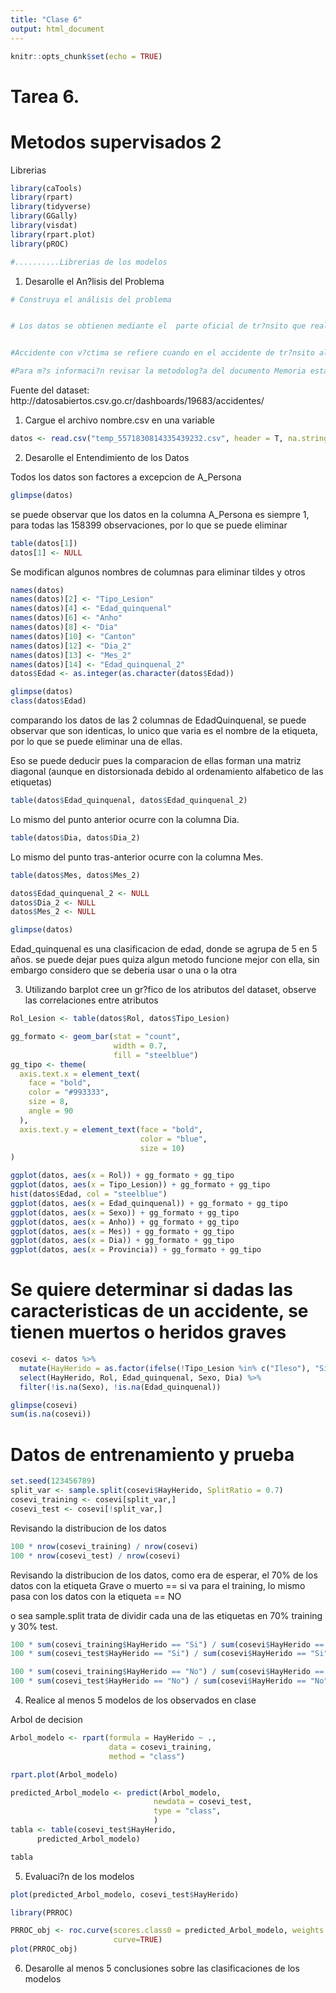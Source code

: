 ```yaml
---
title: "Clase 6"
output: html_document
---
```


```r
knitr::opts_chunk$set(echo = TRUE)
```

# Tarea 6.
# Metodos supervisados 2

Librerias
```r
library(caTools)
library(rpart)
library(tidyverse)
library(GGally)
library(visdat)
library(rpart.plot)
library(pROC)

#..........Librerias de los modelos
```

1. Desarolle el An?lisis del Problema
```r
# Construya el análisis del problema


# Los datos se obtienen mediante el  parte oficial de tr?nsito que realiza la Direcci?n General de Polic?a de Tr?nsito al presentarse un accidente, los cuales ingresan a la base de datos de dos formas (hand held y papel). Debido a que parte de la labor principal de la Instituci?n es salvar vidas, y por los recursos limitados que existen, se trabaja solo con accidentes con heridos y/o fallecidos; y no se trabaja con accidentes que presentan solo da?os materiales. Adem?s, posteriormente inicia el proceso de limpieza, correcci?n de inconsistencias, validaci?n de algunas variables,  georeferenciaci?n de los accidentes, entre otros.


#Accidente con v?ctima se refiere cuando en el accidente de tr?nsito al menos uno de los participantes resulto: herido leve, grave o fallecido.

#Para m?s informaci?n revisar la metodolog?a del documento Memoria estad?stica de accidentes de tr?nsito con v?ctimas.Periodo 2012-2014.

```
Fuente del dataset:
http://datosabiertos.csv.go.cr/dashboards/19683/accidentes/

1. Cargue el archivo nombre.csv en una variable

```r
datos <- read.csv("temp_5571830814335439232.csv", header = T, na.strings = c("Desconocido", "Desconocida"))


```

2. Desarolle el Entendimiento de los Datos

Todos los datos son factores a excepcion de A_Persona
```r
glimpse(datos)

```

se puede observar que los datos en la columna A_Persona es siempre 1, 
para todas las 158399 observaciones, por lo que se puede eliminar

```r
table(datos[1])
datos[1] <- NULL
```

Se modifican algunos nombres de columnas para eliminar tildes y otros

```r
names(datos)
names(datos)[2] <- "Tipo_Lesion"
names(datos)[4] <- "Edad_quinquenal"
names(datos)[6] <- "Anho"
names(datos)[8] <- "Dia"
names(datos)[10] <- "Canton"
names(datos)[12] <- "Dia_2"
names(datos)[13] <- "Mes_2"
names(datos)[14] <- "Edad_quinquenal_2"
datos$Edad <- as.integer(as.character(datos$Edad))

glimpse(datos)
class(datos$Edad)

```

comparando los datos de las 2 columnas de EdadQuinquenal, se puede observar que son identicas, lo unico que varia es el nombre de la etiqueta, por lo que se puede eliminar una de ellas.

Eso se puede deducir pues la comparacion de ellas forman una matriz diagonal (aunque en distorsionada debido al ordenamiento alfabetico de las etiquetas)

```r
table(datos$Edad_quinquenal, datos$Edad_quinquenal_2)

```

Lo mismo del punto anterior ocurre con la columna Dia.

```r
table(datos$Dia, datos$Dia_2)
```

Lo mismo del punto tras-anterior ocurre con la columna Mes.

```r
table(datos$Mes, datos$Mes_2)

```

```r
datos$Edad_quinquenal_2 <- NULL
datos$Dia_2 <- NULL
datos$Mes_2 <- NULL

glimpse(datos)

```



Edad_quinquenal es una clasificacion de edad, donde se agrupa de 5 en 5 años. se puede dejar pues quiza algun metodo funcione mejor con ella, sin embargo considero que se deberia usar o una o la otra



3. Utilizando barplot cree un gr?fico de los atributos del dataset, observe las correlaciones entre atributos

```r
Rol_Lesion <- table(datos$Rol, datos$Tipo_Lesion)

gg_formato <- geom_bar(stat = "count",
                       width = 0.7,
                       fill = "steelblue")
gg_tipo <- theme(
  axis.text.x = element_text(
    face = "bold",
    color = "#993333",
    size = 8,
    angle = 90
  ),
  axis.text.y = element_text(face = "bold",
                             color = "blue",
                             size = 10)
)

ggplot(datos, aes(x = Rol)) + gg_formato + gg_tipo
ggplot(datos, aes(x = Tipo_Lesion)) + gg_formato + gg_tipo
hist(datos$Edad, col = "steelblue")
ggplot(datos, aes(x = Edad_quinquenal)) + gg_formato + gg_tipo
ggplot(datos, aes(x = Sexo)) + gg_formato + gg_tipo
ggplot(datos, aes(x = Anho)) + gg_formato + gg_tipo
ggplot(datos, aes(x = Mes)) + gg_formato + gg_tipo
ggplot(datos, aes(x = Dia)) + gg_formato + gg_tipo
ggplot(datos, aes(x = Provincia)) + gg_formato + gg_tipo
```


# Se quiere determinar si dadas las caracteristicas de un accidente, se tienen muertos o heridos graves

```r

cosevi <- datos %>% 
  mutate(HayHerido = as.factor(ifelse(!Tipo_Lesion %in% c("Ileso"), "Si", "No"))) %>%
  select(HayHerido, Rol, Edad_quinquenal, Sexo, Dia) %>%
  filter(!is.na(Sexo), !is.na(Edad_quinquenal))

glimpse(cosevi)
sum(is.na(cosevi))

```

# Datos de entrenamiento y prueba

```r
set.seed(123456789)
split_var <- sample.split(cosevi$HayHerido, SplitRatio = 0.7)
cosevi_training <- cosevi[split_var,]
cosevi_test <- cosevi[!split_var,]
```

Revisando la distribucion de los datos

```r
100 * nrow(cosevi_training) / nrow(cosevi)
100 * nrow(cosevi_test) / nrow(cosevi)
```

Revisando la distribucion de los datos, como era de esperar, el 70% de los datos con la etiqueta Grave o muerto == si va para el training,
lo mismo pasa con los datos con la etiqueta == NO

o sea sample.split trata de dividir cada una de las etiquetas en 70% training y 30% test.

```r
100 * sum(cosevi_training$HayHerido == "Si") / sum(cosevi$HayHerido == "Si")
100 * sum(cosevi_test$HayHerido == "Si") / sum(cosevi$HayHerido == "Si")

100 * sum(cosevi_training$HayHerido == "No") / sum(cosevi$HayHerido == "No")
100 * sum(cosevi_test$HayHerido == "No") / sum(cosevi$HayHerido == "No")
```


4. Realice al menos 5 modelos de los observados en clase

Arbol de decision

```r
Arbol_modelo <- rpart(formula = HayHerido ~ ., 
                      data = cosevi_training, 
                      method = "class")

rpart.plot(Arbol_modelo)


```


```r

predicted_Arbol_modelo <- predict(Arbol_modelo, 
                                newdata = cosevi_test, 
                                type = "class",
                                )
tabla <- table(cosevi_test$HayHerido,
      predicted_Arbol_modelo)

tabla

```





5. Evaluaci?n de los modelos
```r
plot(predicted_Arbol_modelo, cosevi_test$HayHerido)

library(PRROC)

PRROC_obj <- roc.curve(scores.class0 = predicted_Arbol_modelo, weights.class0 = cosevi_test$HayHerido,
                       curve=TRUE)
plot(PRROC_obj)
```


6. Desarolle al menos 5 conclusiones sobre las clasificaciones de los modelos



